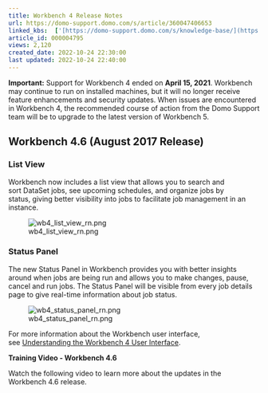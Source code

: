 ```yaml
---
title: Workbench 4 Release Notes
url: https://domo-support.domo.com/s/article/360047406653
linked_kbs:  ['[https://domo-support.domo.com/s/knowledge-base/](https://domo-support.domo.com/s/knowledge-base/)', '[https://domo-support.domo.com/s/](https://domo-support.domo.com/s/)', '[https://domo-support.domo.com/s/topic/0TO5w000000ZammGAC](https://domo-support.domo.com/s/topic/0TO5w000000ZammGAC)', '[https://domo-support.domo.com/s/topic/0TO5w000000ZaoPGAS](https://domo-support.domo.com/s/topic/0TO5w000000ZaoPGAS)', '[https://domo-support.domo.com/s/topic/0TO5w000000ZapSGAS](https://domo-support.domo.com/s/topic/0TO5w000000ZapSGAS)', '[https://domo-support.domo.com/s/article/360047403773](https://domo-support.domo.com/s/article/360047403773)', '[https://domo-support.domo.com/s/article/360047406653](https://domo-support.domo.com/s/article/360047406653)', '[https://domo-support.domo.com/s/topic/0TO5w000000ZapSGAS/workbench-4](https://domo-support.domo.com/s/topic/0TO5w000000ZapSGAS/workbench-4)', '[https://domo-support.domo.com/s/article/360043429933](https://domo-support.domo.com/s/article/360043429933)', '[https://domo-support.domo.com/s/article/360043429953](https://domo-support.domo.com/s/article/360043429953)', '[https://domo-support.domo.com/s/article/360042925494](https://domo-support.domo.com/s/article/360042925494)', '[https://domo-support.domo.com/s/article/4408174643607](https://domo-support.domo.com/s/article/4408174643607)', '[https://domo-support.domo.com/s/article/360043429913](https://domo-support.domo.com/s/article/360043429913)', '[https://domo-support.domo.com/s/login/](https://domo-support.domo.com/s/login/)']
article_id: 000004795
views: 2,120
created_date: 2022-10-24 22:30:00
last updated: 2022-10-24 22:40:00
---
```









**Important:** Support for Workbench 4 ended on **April 15, 2021**. Workbench may continue to run on installed machines, but it will no longer receive feature enhancements and security updates. When issues are encountered in Workbench 4, the recommended course of action from the Domo Support team will be to upgrade to the latest version of Workbench 5.



Workbench 4.6 (August 2017 Release)
-----------------------------------


### List View


Workbench now includes a list view that allows you to search and sort DataSet jobs, see upcoming schedules, and organize jobs by status, giving better visibility into jobs to facilitate job management in an instance.


![wb4_list_view_rn.png](wb4_list_view_rn.png)


### Status Panel


The new Status Panel in Workbench provides you with better insights around when jobs are being run and allows you to make changes, pause, cancel and run jobs. The Status Panel will be visible from every job details page to give real-time information about job status.


![wb4_status_panel_rn.png](wb4_status_panel_rn.png)


For more information about the Workbench user interface, see [Understanding the Workbench 4 User Interface](/s/article/360047403773 "Understanding the Workbench 4 User Interface").


**Training Video - Workbench 4.6**


Watch the following video to learn more about the updates in the Workbench 4.6 release.









